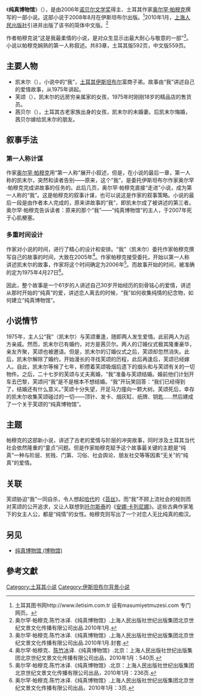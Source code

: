 {{Infobox Book 
| name                 = 纯真博物馆
| image                = 
| image_caption        = 
| author               = [[奥尔罕·帕穆克|奥尔罕·帕穆克]]
| title_orig           = Masumiyet Müzesi{{tr}}
| translator           = 陈竹冰{{zh-hans}}
| illustrator          = 
| cover_artist         = 
| country              = 
| language             = 
| series               = 
| subject              = 
| genre                = 
| publisher            = İletişim{{tr}}<br />[[上海人民出版社|上海人民出版社]]{{zh-hans}}
| release_date         = 2008年8月
| chinese_release_date = 2010年1月
| media_type           = 
| pages                = 592页{{tr}}<br />559页{{zh-hans}}
| format               =
| isbn                 = ISBN 978-975-050-60-93 {{tr}}<br />ISBN 978-7-208-08988-4{{zh-hans}}
| oclc                 = 276510603
}}
《'''纯真博物馆'''》（{{lang-tr|Masumiyet Müzesi}}），是由2006年[[诺贝尔文学奖|诺贝尔文学奖]]得主、土耳其作家[[奥尔罕·帕穆克|奥尔罕·帕穆克]]撰写的一部小说。这部小说于2008年8月在伊斯坦布尔出版。<ref> 土耳其图书网http://www.iletisim.com.tr 设有masumiyetmuzesi.com 专门网页。</ref>2010年1月，[[上海人民出版社|上海人民出版社]]引进并出版了该书的简体中文版。<ref> 奥尔罕·帕穆克.陈竹冰译.《纯真博物馆》.上海人民出版社世纪出版集团北京世纪文景文化传播有限公司出品.2010年1月. </ref>

作者帕穆克说“这是我最柔情的小说，是对众生显示出最大耐心与敬意的一部”<ref>  奥尔罕·帕穆克.陈竹冰译.《纯真博物馆》.上海人民出版社世纪出版集团北京世纪文景文化传播有限公司出品.2010年1月.封套.</ref>。小说以帕穆克娴熟的第一人称叙述。共83章，土耳其版592页，中文版559页。

== 主要人物==
*凯末尔（{{lang-tr|Kemal}}），小说中的“我”，[[土耳其|土耳其]][[伊斯坦布尔|伊斯坦布尔]]富商子弟。故事由“我”讲述自己的爱情故事，从1975年讲起。
*芙颂（{{lang-tr|Füsun}}），凯末尔的远房穷亲属家的女孩，1975年时刚刚18岁的精品店的售货员。
*茜贝尔（{{lang-tr|Sibel}}），土耳其古老家族出身的女孩，凯末尔的未婚妻。后凯末尔悔婚，茜贝尔嫁给凯末尔的朋友。

== 叙事手法 ==
=== 第一人称计谋 ===
作家[[奥尔罕·帕穆克|奥尔罕·帕穆克]]用“第一人称”展开小叙述，但是，在小说的最后一章，第一人称的凯末尔，突然和读者告别——原来，这个“我”，是委托伊斯坦布尔作家奥尔罕·帕穆克完成讲故事的任务的。此后几页，奥尔罕·帕穆克直接“走进”小说，成为第一人称的“我”。这是帕穆克的叙事计谋，也可以说这是作家的叙事策略。小说的最后一段是由作者本人完成的，原来讲故事的“我”，即凯末尔成了被讲述的第三者。奥尔罕·帕穆克告诉读者：原来的那个“我”——“纯真博物馆”的主人，于2007年死于心肌梗塞。

=== 多重时间设计 ===
作家对小说的时间，进行了精心的设计和安排。“我”（凯末尔）委托作家帕穆克撰写自己的故事的时间，大致在2005年<ref>奥尔罕·帕穆克、[[陈竹冰|陈竹冰]]译.《纯真博物馆》.北京：上海人民出版社世纪出版集团北京世纪文景文化传播有限公司出品，2010年1月：540页.</ref>。作家帕穆克接受委托，开始以第一人称讲述凯末尔的故事，作家将这个时间确定为2006年<ref> 奥尔罕·帕穆克.陈竹冰译.《纯真博物馆》.北京：上海人民出版社世纪出版集团北京世纪文景文化传播有限公司出品，2010年1月：236页. </ref>。而故事开始的时间，被准确的定为1975年4月27日<ref> 奥尔罕·帕穆克.陈竹冰译.《纯真博物馆》.上海人民出版社世纪出版集团北京世纪文景文化传播有限公司出品，2010年1月：3页. </ref>。

因此，整个故事是一个61岁的人讲述自己30岁开始经历的刻骨铭心的爱情，讲述从那时开始的“纯真”的爱，讲述恋人离去的时候，“我”如何收集纯情的纪念物，如何建立“纯真博物馆”。

== 小说情节 ==
1975年，主人公“我”（凯末尔）与芙颂重逢，随即两人发生爱情。此前两人为远方亲戚。然而，凯末尔已有婚约，对方是茜贝尔。两人的订婚仪式极其隆重豪华，亲友齐聚，芙颂也被邀请。但是，凯末尔的订婚仪式之后，芙颂却忽然消失。此后，凯末尔解除了婚约，开始漫长的寻找芙颂的历程，此后再逢后，芙颂已经嫁人。自此，凯末尔等候了七年，积攒着芙颂吸烟后遗下的烟头和与芙颂有关的一切物件。之后，二十七岁的芙颂与丈夫离婚，“我”准备与芙颂结婚。婚前他们计划开车去巴黎，芙颂问“我”是不是根本不想结婚。“我”开玩笑回答：“我们已经得到了，结婚还有什么意义。”芙颂十分失望，开足马力撞向一颗大树。芙颂死后，幸存的凯末尔收集芙颂碰过的一切——顶针、发卡、烟灰缸、纸牌、钥匙……然后建成了一个关于芙颂的“纯真博物馆”。

== 主题 ==   
帕穆克的这部新小说，讲述了古老的爱情与阶层的冲突故事，同时涉及土耳其当代社会依然隆重的“童贞”问题。但是作家帕穆克赋予这个故事最关键的主题是“纯真”一种与阶层、贫贱、门第、习俗、社会舆论、朋友社交等等因素“无关”的“纯真”的爱情。

== 关联 ==
芙颂胁迫“我”一同自杀，令人想起[[哈代|哈代]]的《[[苔丝|苔丝]]》。而“我”不顾上流社会的规则而对芙颂的公开追求，又让人联想到[[托尔斯泰|托尔斯泰]]的《[[安娜·卡列尼娜|安娜·卡列尼娜]]》。这些古典作家笔下的女主人公，都是“纯情”的女性。帕穆克则写出了一个对恋人无比纯真的痴汉。

==另见==
* [[纯真博物馆_(博物馆)|纯真博物馆 (博物馆)]]

==參考文獻==
<div class="references-small">
<references></references>
</div>
{{模板:Orhan Pamuk}}
[[Category:土耳其小说|Category:土耳其小说]]
[[Category:伊斯坦布尔背景小说|Category:伊斯坦布尔背景小说]]